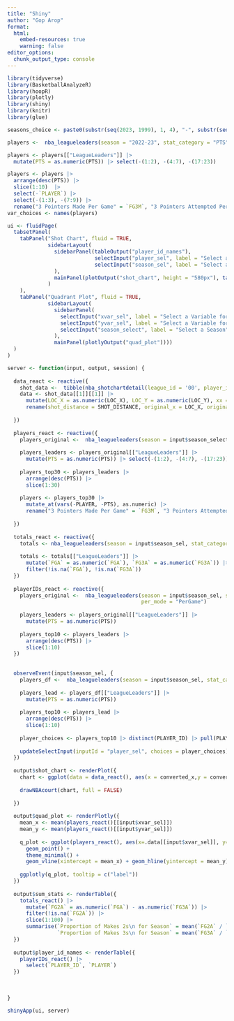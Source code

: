 ```yaml
---
title: "Shiny"
author: "Gop Arop"
format: 
  html:
    embed-resources: true
    warning: false
editor_options: 
  chunk_output_type: console
---
```


```r
library(tidyverse)
library(BasketballAnalyzeR)
library(hoopR)
library(plotly)
library(shiny)
library(knitr)
library(glue)
```

```r
seasons_choice <- paste0(substr(seq(2023, 1999), 1, 4), "-", substr(seq(2024, 2000), 3, 4))

players <-  nba_leagueleaders(season = "2022-23", stat_category = "PTS", per_mode = "PerGame")

players <- players[["LeagueLeaders"]] |>
  mutate(PTS = as.numeric(PTS)) |> select(-(1:2), -(4:7), -(17:23))

players <- players |>
  arrange(desc(PTS)) |>
  slice(1:10)  |> 
  select(-`PLAYER`) |>
  select(-(1:3), -(7:9)) |>
  rename("3 Pointers Made Per Game" = `FG3M`, "3 Pointers Attempted Per Game" = `FG3A`, "3 Point Percentage" = `FG3_PCT`, "Total Points Per Game" = `PTS`, "Player Efficiency" = `EFF`)
var_choices <- names(players) 
```

```r
ui <- fluidPage(
  tabsetPanel(
    tabPanel("Shot Chart", fluid = TRUE,
             sidebarLayout(
               sidebarPanel(tableOutput("player_id_names"),
                            selectInput("player_sel", label = "Select a Player", choices = NULL),
                            selectInput("season_sel", label = "Select a Season", choices = seasons_choice)
               ),
               mainPanel(plotOutput("shot_chart", height = "580px"), tableOutput("sum_stats"))
             )
    ),
    tabPanel("Quadrant Plot", fluid = TRUE, 
             sidebarLayout(
               sidebarPanel(
                 selectInput("xvar_sel", label = "Select a Variable for X-Axis", choices = var_choices),
                 selectInput("yvar_sel", label = "Select a Variable for Y-Axis", choices = var_choices),
                 selectInput("season_select", label = "Select a Season", choices = seasons_choice)
               ), 
               mainPanel(plotlyOutput("quad_plot"))))
  )
)

server <- function(input, output, session) {
  
  data_react <- reactive({
    shot_data <-  tibble(nba_shotchartdetail(league_id = '00', player_id = input$player_sel, season = input$season_sel))
    data <- shot_data[[1]][[1]] |> 
      mutate(LOC_X = as.numeric(LOC_X), LOC_Y = as.numeric(LOC_Y), xx = LOC_X/10, yy = LOC_Y/10 - 41.75) |> 
      rename(shot_distance = SHOT_DISTANCE, original_x = LOC_X, original_y = LOC_Y, converted_y = yy, converted_x = xx)
    
  }) 
  
  players_react <- reactive({
    players_original <-  nba_leagueleaders(season = input$season_select, stat_category = "PTS", per_mode = "PerGame")
    
    players_leaders <- players_original[["LeagueLeaders"]] |>
      mutate(PTS = as.numeric(PTS)) |> select(-(1:2), -(4:7), -(17:23))
    
    players_top30 <- players_leaders |>
      arrange(desc(PTS)) |>
      slice(1:30)
    
    players <- players_top30 |>
      mutate_at(vars(-PLAYER, -PTS), as.numeric) |>   
      rename("3 Pointers Made Per Game" = `FG3M`, "3 Pointers Attempted Per Game" = `FG3A`, "3 Point Percentage" = `FG3_PCT`, "Total Points Per Game" = `PTS`, "Player Efficiency" = `EFF`)
    
  })
  
  totals_react <- reactive({
    totals <- nba_leagueleaders(season = input$season_sel, stat_category = "PTS", per_mode = "Totals")
    
    totals <- totals[["LeagueLeaders"]] |>
      mutate(`FGA` = as.numeric(`FGA`), `FG3A` = as.numeric(`FG3A`)) |>
      filter(!is.na(`FGA`), !is.na(`FG3A`))
  })
  
  playerIDs_react <- reactive({
    players_original <-  nba_leagueleaders(season = input$season_sel, stat_category = "PTS", 
                                           per_mode = "PerGame")
    
    players_leaders <- players_original[["LeagueLeaders"]] |>
      mutate(PTS = as.numeric(PTS)) 
    
    players_top10 <- players_leaders |>
      arrange(desc(PTS)) |>
      slice(1:10)
  })
  
  
  observeEvent(input$season_sel, {
    players_df <-  nba_leagueleaders(season = input$season_sel, stat_category = "PTS", per_mode = "PerGame")
    
    players_lead <- players_df[["LeagueLeaders"]] |>
      mutate(PTS = as.numeric(PTS))
    
    players_top10 <- players_lead |>
      arrange(desc(PTS)) |>
      slice(1:10)
    
    player_choices <- players_top10 |> distinct(PLAYER_ID) |> pull(PLAYER_ID)
    
    updateSelectInput(inputId = "player_sel", choices = player_choices)
  })
  
  output$shot_chart <- renderPlot({
    chart <- ggplot(data = data_react(), aes(x = converted_x,y = converted_y, color = EVENT_TYPE)) + geom_point(alpha = 0.7, size = 2.5) + coord_fixed() + labs(title = glue("Shot Chart of Total Field Goals for {data_react()$PLAYER_NAME}", )) + theme(panel.grid.major = element_blank(), panel.grid.minor = element_blank(), panel.background = element_rect(fill = "white"), axis.title = element_blank(), axis.text = element_blank(), axis.ticks = element_blank(), plot.title = element_text(size = 20))
    
    drawNBAcourt(chart, full = FALSE)
    
  })
  
  output$quad_plot <- renderPlotly({
    mean_x <- mean(players_react()[[input$xvar_sel]])
    mean_y <- mean(players_react()[[input$yvar_sel]])
    
    q_plot <- ggplot(players_react(), aes(x=.data[[input$xvar_sel]], y=.data[[input$yvar_sel]], label = PLAYER)) +
      geom_point() +
      theme_minimal() +
      geom_vline(xintercept = mean_x) + geom_hline(yintercept = mean_y) 
    
    ggplotly(q_plot, tooltip = c("label"))
  })
  
  output$sum_stats <- renderTable({
    totals_react() |>
      mutate(`FG2A` = as.numeric(`FGA`) - as.numeric(`FG3A`)) |>
      filter(!is.na(`FG2A`)) |>
      slice(1:100) |>
      summarise(`Proportion of Makes 2s\n for Season` = mean(`FG2A` / `FGA`),
                `Proportion of Makes 3s\n for Season` = mean(`FG3A` / `FGA`))
  })
  
  output$player_id_names <- renderTable({
    playerIDs_react() |>
      select(`PLAYER_ID`, `PLAYER`)
  })
  
  
  
}

shinyApp(ui, server)
```









